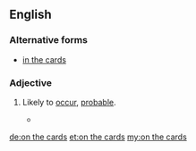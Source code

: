 ==English==

===Alternative forms===
* [[in the cards]]

===Adjective===
{{en-adj|pos=[[on]] [[the]] [[cards]]}}

# {{idiomatic}} Likely to [[occur]], [[probable]].
#* {{quote-news
|year=2011
|date=January 15
|author=Saj Chowdhury
|title=Man City 4 - 3 Wolves
|work=BBC
|url=http://news.bbc.co.uk/sport2/hi/football/eng_prem/9357962.stm
|page=
|passage=Wolves, sensing the comeback of all comebacks was '''on the cards''', kept pressing and set up an exciting finish when Ronald Zubar's header was judged to have crossed the line, even though it appeared that Nigel de Jong had successfully cleared the effort. }}

[[de:on the cards]]
[[et:on the cards]]
[[my:on the cards]]